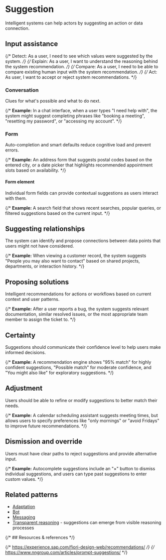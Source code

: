 
<Meta title="Patterns/Intelligence/Suggestion*" />

# Suggestion

Intelligent systems can help actors by suggesting an action or data connection.

## Input assistance

{/* Detect: As a user, I need to see which values were suggested by the system. */}
{/* Explain: As a user, I want to understand the reasoning behind the system recommendation. */}
{/* Compare: As a user, I need to be able to compare existing human input with the system recommendation. */}
{/* Act: As user, I want to accept or reject system recommendations. */}

### Conversation

Clues for what's possible and what to do next.

{/* **Example:** In a chat interface, when a user types "I need help with", the system might suggest completing phrases like "booking a meeting", "resetting my password", or "accessing my account". */}

### Form

Auto-completion and smart defaults reduce cognitive load and prevent errors.

{/* **Example:** An address form that suggests postal codes based on the entered city, or a date picker that highlights recommended appointment slots based on availability. */}

#### Form element

Individual form fields can provide contextual suggestions as users interact with them.

{/* **Example:** A search field that shows recent searches, popular queries, or filtered suggestions based on the current input. */}

## Suggesting relationships

The system can identify and propose connections between data points that users might not have considered.

{/* **Example:** When viewing a customer record, the system suggests "People you may also want to contact" based on shared projects, departments, or interaction history. */}

## Proposing solutions

Intelligent recommendations for actions or workflows based on current context and user patterns.

{/* **Example:** After a user reports a bug, the system suggests relevant documentation, similar resolved issues, or the most appropriate team member to assign the ticket to. */}

## Certainty

Suggestions should communicate their confidence level to help users make informed decisions.

{/* **Example:** A recommendation engine shows "95% match" for highly confident suggestions, "Possible match" for moderate confidence, and "You might also like" for exploratory suggestions. */}

## Adjustment

Users should be able to refine or modify suggestions to better match their needs.

{/* **Example:** A calendar scheduling assistant suggests meeting times, but allows users to specify preferences like "only mornings" or "avoid Fridays" to improve future recommendations. */}

## Dismission and override

Users must have clear paths to reject suggestions and provide alternative input.

{/* **Example:** Autocomplete suggestions include an "×" button to dismiss individual suggestions, and users can type past suggestions to enter custom values. */}

## Related patterns

- [Adaptation](../?path=/docs/foundations-adaptation--docs)
- [Bot](../?path=/docs/patterns-bot--docs)
- [Messaging](../?path=/docs/compositions-messaging--docs)
- [Transparent reasoning](../?path=/docs/patterns-transparent-reasonining--docs) - suggestions can emerge from visible reasoning processes

{/* ## Resources & references */}

{/* https://experience.sap.com/fiori-design-web/recommendations/ */}
{/* https://www.nngroup.com/articles/prompt-suggestions/ */}